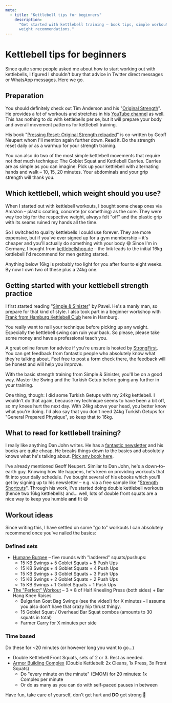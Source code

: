 ```yaml
---
meta:
  - title: "Kettlebell tips for beginners"
    description:
      "Get started with kettlebell training – book tips, simple workouts &
      weight recommendations."
---
```


# Kettlebell tips for beginners

Since quite some people asked me about how to start working out with
kettlebells, I figured I shouldn't bury that advice in Twitter direct messages
or WhatsApp messages. Here we go.

## Preparation

You should definitely check out Tim Anderson and his
"[Original Strength](https://originalstrength.net)". He provides a _lot_ of
workouts and stretches in his
[YouTube channel](https://www.youtube.com/user/OriginalStrengthSys) as well.
This has nothing to do with kettlebells per se, but it will prepare your body
and overall movement patterns for kettlebell training.

His book
"[Pressing Reset: Original Strength reloaded](https://lesen.amazon.de/kp/embed?asin=B07BH358BG&preview=newtab&linkCode=kpe&ref_=cm_sw_r_kb_dp_HYWFZC0F75VTQXPB2E5S&tag=amazon0815hb-21)"
is co-written by Geoff Neupert whom I'll mention again further down. Read it. Do
the strength reset daily or as a warmup for your strength training.

You can also do two of the most simple kettlebell movements that require not
_that_ much technique: The Goblet Squat and Kettlebell Carries. Carries are as
simple as you can imagine: Pick up your kettlebell with alternating hands and
walk – 10, 15, 20 minutes. Your abdominals and your grip strength will thank
you.

## Which kettlebell, which weight should you use?

When I started out with kettlebell workouts, I bought some cheap ones via Amazon
– plastic coating, concrete (or something) as the core. They were way too big
for the respective weight, always felt "off" and the plastic grip with its seams
ruined my hands all the time.

So I switched to quality kettlebells I could use forever. They are more
expensive, but if you've ever signed up for a gym membership – it's cheaper and
you'll actually do something with your body 😄 Since I'm in Germany, I bought
from
[kettlebellshop.de](http://kettlebellshop.de/16kg-dragon-door-military-grade-rkc-kettlebell-38mm-standard)
– the link leads to the initial 16kg kettlebell I'd recommend for men getting
started.

Anything below 16kg is probably too light for you after four to eight weeks. By
now I own two of these plus a 24kg one.

## Getting started with your kettlebell strength practice

I first started reading
"[Simple & Sinister](https://lesen.amazon.de/kp/embed?asin=B07ZQKWMKR&preview=newtab&linkCode=kpe&ref_=cm_sw_r_kb_dp_PKEFRWFQP0FQK5RY2BWE&tag=amazon0815hb-21)"
by Pavel. He's a manly man, so prepare for that kind of style. I also took part
in a beginner workshop with
[Frank from Hamburg Kettlebell Club](https://hamburg-kettlebell-club.de) here in
Hamburg.

You really want to nail your technique before picking up any weight. Especially
the kettlebell swing can ruin your back. So please, please take some money and
have a professional teach you.

A great online forum for advice if you're unsure is hosted by
[StrongFirst](https://strongfirst.com/community/forums/kettlebell/). You can get
feedback from fantastic people who absolutely know what they're talking about.
Feel free to post a form check there, the feedback will be honest and will help
you improve.

With the basic strength training from Simple & Sinister, you'll be on a good
way. Master the Swing and the Turkish Getup before going any further in your
training.

One thing, though: I did some Turkish Getups with my 24kg kettlebell. I wouldn't
do that again, because my technique seems to have been a bit off, so my knees
hurt the next day. With 24kg above your head, you better know what you're doing.
I'd also say that you don't need 24kg Turkish Getups for "General Prepared
Physique", so keep that to 16kg.

## What to read for kettlebell training?

I really like anything Dan John writes. He has a
[fantastic newsletter](http://danjohn.net/wandering-weights/) and his books are
quite cheap. He breaks things down to the basics and absolutely knows what he's
talking about.
[Pick any book here](https://amazon.de/-/en/Dan-John/e/B0026DJ2AI?ref=sr_ntt_srch_lnk_1&qid=1604173541&sr=8-1).

I've already mentioned Geoff Neupert. Similar to Dan John, he's a down-to-earth
guy. Knowing how life happens, he's keen on providing workouts that fit into
your daily schedule. I've bought several of his ebooks which you'll get by
signing up to his newsletter – e.g. via a free sample like
"[Strength Shortcuts](https://salutis.kartra.com/page/TIV21)". Through his work,
I've started doing double kettlebell workouts (hence two 16kg kettlebells) and…
well, lots of double front squats are a nice way to keep you humble **and** fit
😅

## Workout ideas

Since writing this, I have settled on some "go to" workouts I can absolutely
recommend once you've nailed the basics:

### Defined sets

- [Humane Burpee](https://danjohn.net/2017/03/humane-burpee/) – five rounds with
  "laddered" squats/pushups:
  - 15 KB Swings + 5 Goblet Squats + 5 Push Ups
  - 15 KB Swings + 4 Goblet Squats + 4 Push Ups
  - 15 KB Swings + 3 Goblet Squats + 3 Push Ups
  - 15 KB Swings + 2 Goblet Squats + 2 Push Ups
  - 15 KB Swings + 1 Goblet Squats + 1 Push Ups
- [The "Perfect" Workout](https://youtu.be/aHQLx_HhFqo) – 3 \* 8 of Half
  Kneeling Press (both sides) + Bar Hang Knee Raises
  - Bulgarian Goat Bag Swings (see the video!) for X minutes – I assume you also
    don't have that crazy hip thrust thingy.
  - 15 Goblet Squat / Overhead Bar Squat combos (amounts to 30 squats in total)
  - Farmer Carry for X minutes per side

### Time based

Do these for ~20 minutes (or however long you want to go…)

- Double Kettlebell Front Squats, sets of 2 or 3. Rest as needed.
- [Armor Building Complex](https://youtu.be/UyrYmwNWlhQ) (Double Kettlebell: 2x
  Cleans, 1x Press, 3x Front Squats)
  - Do "every minute on the minute" (EMOM) for 20 minutes: 1x Complex per minute
  - Or do as many as you can do with self-paced pauses in between

Have fun, take care of yourself, don't get hurt and **DO** get strong 💪
